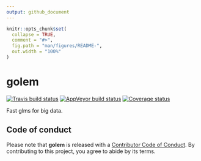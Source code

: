 ```yaml
---
output: github_document
---
```


<!-- README.md is generated from README.Rmd. Please edit that file -->

```r
knitr::opts_chunk$set(
  collapse = TRUE,
  comment = "#>",
  fig.path = "man/figures/README-",
  out.width = "100%"
)
```

# golem

[![Travis build status](https://travis-ci.org/jolars/golem.svg?branch=master)](https://travis-ci.org/jolars/golem)
[![AppVeyor build status](https://ci.appveyor.com/api/projects/status/github/jolars/golem?branch=master&svg=true)](https://ci.appveyor.com/project/jolars/golem)
[![Coverage status](https://codecov.io/gh/jolars/golem/branch/master/graph/badge.svg)](https://codecov.io/github/jolars/golem?branch=master)

Fast glms for big data.

## Code of conduct

Please note that **golem** is released with a 
[Contributor Code of Conduct](CODE_OF_CONDUCT.md). By contributing to this 
project, you agree to abide by its terms.
